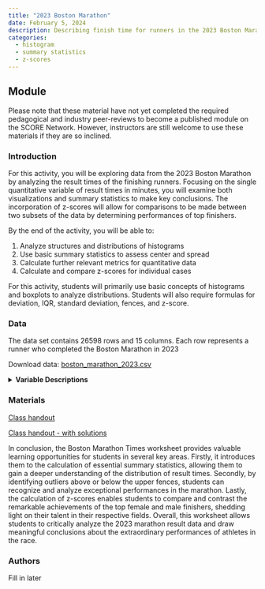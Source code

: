 ```yaml
---
title: "2023 Boston Marathon"
date: February 5, 2024
description: Describing finish time for runners in the 2023 Boston Marathon
categories:
  - histogram
  - summary statistics
  - z-scores
---
```


## Module

Please note that these material have not yet completed the required pedagogical and industry peer-reviews to become a published module on the SCORE Network. However, instructors are still welcome to use these materials if they are so inclined.

### Introduction

For this activity, you will be exploring data from the 2023 Boston Marathon by analyzing the result times of the finishing runners. Focusing on the single quantitative variable of result times in minutes, you will examine both visualizations and summary statistics to make key conclusions. The incorporation of z-scores will allow for comparisons to be made between two subsets of the data by determining performances of top finishers.

::: {.callout-note collapse="true" title="Learning Objectives"}
By the end of the activity, you will be able to:

1.  Analyze structures and distributions of histograms
2.  Use basic summary statistics to assess center and spread
3.  Calculate further relevant metrics for quantitative data
4.  Calculate and compare z-scores for individual cases
:::

::: {.callout-note collapse="true" title="Methods"}
For this activity, students will primarily use basic concepts of histograms and boxplots to analyze distributions. Students will also require formulas for deviation, IQR, standard deviation, fences, and z-score.
:::

### Data

The data set contains 26598 rows and 15 columns. Each row represents a runner who completed the Boston Marathon in 2023

Download data: [boston_marathon_2023.csv](boston_marathon_2023.csv)

<details>
<summary><b>Variable Descriptions</b></summary>

| Variable | Description |
|----|----------------------------|
| age_group | age group of the runner |
| place_overall | finishing place of the runner out of all runners |
| place_gender | finishing place of runner among the same gender |
| place_division | finishing place of runner among runners of the same gender and age group |
| name | name of runner |
| gender | gender of runner |
| team | team the runner is affiliated with |
| bib_number | bib number of runner |
| half_time | half marathon time of runner |
| finish_net | finishing time timed from when they cross the starting gate |
| finish_gun | finishing time of runner timed from when the starter gun is fired |
| age_group | age group of the runner |
| half_time_sec | half marathon time in seconds |
| finish_net_sec | net finish in seconds |
| finish_gun_sec | gun finish in seconds |
| finish_net_minutes | net finish in minutes |



**Data Source**

[Boston Athletic Association](https://www.baa.org){target="_blank"}

</details>

### Materials

[Class handout](boston_marathon_wksht.docx)

[Class handout - with solutions](boston_marathon_wksht_key.docx)

::: {.callout-note collapse="true" title="Conclusion"}
In conclusion, the Boston Marathon Times worksheet provides valuable learning opportunities for students in several key areas. Firstly, it introduces them to the calculation of essential summary statistics, allowing them to gain a deeper understanding of the distribution of result times. Secondly, by identifying outliers above or below the upper fences, students can recognize and analyze exceptional performances in the marathon. Lastly, the calculation of z-scores enables students to compare and contrast the remarkable achievements of the top female and male finishers, shedding light on their talent in their respective fields. Overall, this worksheet allows students to critically analyze the 2023 marathon result data and draw meaningful conclusions about the extraordinary performances of athletes in the race.
:::

### Authors

Fill in later
